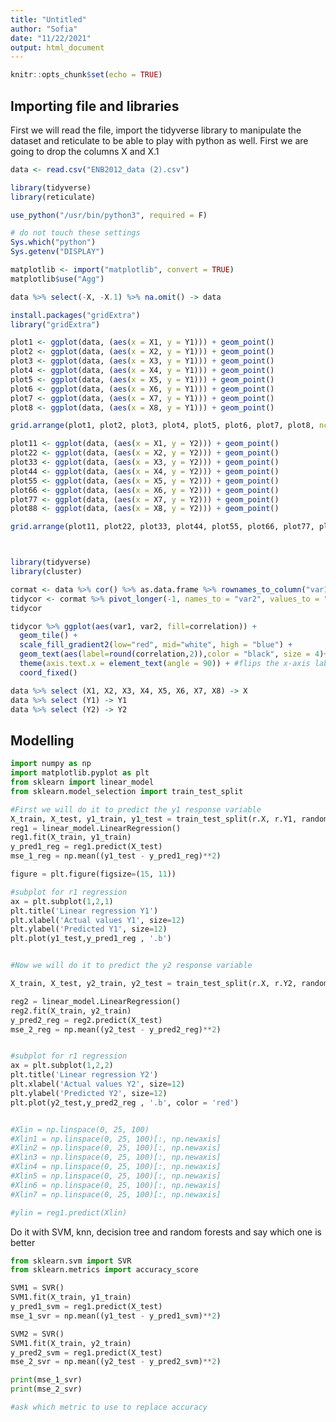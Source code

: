 ```yaml
---
title: "Untitled"
author: "Sofia"
date: "11/22/2021"
output: html_document
---
```


```r
knitr::opts_chunk$set(echo = TRUE)
```

## Importing file and libraries

First we will read the file, import the tidyverse library to manipulate the dataset and reticulate to be able to play with python as well. First we are going to drop the columns X and X.1

```r
data <- read.csv("ENB2012_data (2).csv")

library(tidyverse) 
library(reticulate) 

use_python("/usr/bin/python3", required = F)

# do not touch these settings
Sys.which("python")
Sys.getenv("DISPLAY") 

matplotlib <- import("matplotlib", convert = TRUE)
matplotlib$use("Agg")

data %>% select(-X, -X.1) %>% na.omit() -> data

install.packages("gridExtra")
library("gridExtra")

```

```r


plot1 <- ggplot(data, (aes(x = X1, y = Y1))) + geom_point() 
plot2 <- ggplot(data, (aes(x = X2, y = Y1))) + geom_point() 
plot3 <- ggplot(data, (aes(x = X3, y = Y1))) + geom_point() 
plot4 <- ggplot(data, (aes(x = X4, y = Y1))) + geom_point() 
plot5 <- ggplot(data, (aes(x = X5, y = Y1))) + geom_point() 
plot6 <- ggplot(data, (aes(x = X6, y = Y1))) + geom_point() 
plot7 <- ggplot(data, (aes(x = X7, y = Y1))) + geom_point() 
plot8 <- ggplot(data, (aes(x = X8, y = Y1))) + geom_point() 

grid.arrange(plot1, plot2, plot3, plot4, plot5, plot6, plot7, plot8, ncol=4)

plot11 <- ggplot(data, (aes(x = X1, y = Y2))) + geom_point() 
plot22 <- ggplot(data, (aes(x = X2, y = Y2))) + geom_point() 
plot33 <- ggplot(data, (aes(x = X3, y = Y2))) + geom_point() 
plot44 <- ggplot(data, (aes(x = X4, y = Y2))) + geom_point() 
plot55 <- ggplot(data, (aes(x = X5, y = Y2))) + geom_point() 
plot66 <- ggplot(data, (aes(x = X6, y = Y2))) + geom_point() 
plot77 <- ggplot(data, (aes(x = X7, y = Y2))) + geom_point() 
plot88 <- ggplot(data, (aes(x = X8, y = Y2))) + geom_point() 

grid.arrange(plot11, plot22, plot33, plot44, plot55, plot66, plot77, plot88, ncol=4)




```
```r
library(tidyverse)
library(cluster)

cormat <- data %>% cor() %>% as.data.frame %>% rownames_to_column("var1")
tidycor <- cormat %>% pivot_longer(-1, names_to = "var2", values_to = "correlation")
tidycor

tidycor %>% ggplot(aes(var1, var2, fill=correlation)) + 
  geom_tile() + 
  scale_fill_gradient2(low="red", mid="white", high = "blue") +
  geom_text(aes(label=round(correlation,2)),color = "black", size = 4)+ #overlays correlation values
  theme(axis.text.x = element_text(angle = 90)) + #flips the x-axis labels
  coord_fixed()
```

```r
data %>% select (X1, X2, X3, X4, X5, X6, X7, X8) -> X
data %>% select (Y1) -> Y1
data %>% select (Y2) -> Y2
```


## Modelling

```python
import numpy as np
import matplotlib.pyplot as plt
from sklearn import linear_model
from sklearn.model_selection import train_test_split

#First we will do it to predict the y1 response variable
X_train, X_test, y1_train, y1_test = train_test_split(r.X, r.Y1, random_state=0)
reg1 = linear_model.LinearRegression()
reg1.fit(X_train, y1_train)
y_pred1_reg = reg1.predict(X_test)
mse_1_reg = np.mean((y1_test - y_pred1_reg)**2)

figure = plt.figure(figsize=(15, 11))

#subplot for r1 regression
ax = plt.subplot(1,2,1)
plt.title('Linear regression Y1')
plt.xlabel('Actual values Y1', size=12)
plt.ylabel('Predicted Y1', size=12)
plt.plot(y1_test,y_pred1_reg , '.b')


#Now we will do it to predict the y2 response variable

X_train, X_test, y2_train, y2_test = train_test_split(r.X, r.Y2, random_state=0)

reg2 = linear_model.LinearRegression()
reg2.fit(X_train, y2_train)
y_pred2_reg = reg2.predict(X_test)
mse_2_reg = np.mean((y2_test - y_pred2_reg)**2)


#subplot for r1 regression
ax = plt.subplot(1,2,2)
plt.title('Linear regression Y2')
plt.xlabel('Actual values Y2', size=12)
plt.ylabel('Predicted Y2', size=12)
plt.plot(y2_test,y_pred2_reg , '.b', color = 'red')


#Xlin = np.linspace(0, 25, 100)
#Xlin1 = np.linspace(0, 25, 100)[:, np.newaxis]
#Xlin2 = np.linspace(0, 25, 100)[:, np.newaxis]
#Xlin3 = np.linspace(0, 25, 100)[:, np.newaxis]
#Xlin4 = np.linspace(0, 25, 100)[:, np.newaxis]
#Xlin5 = np.linspace(0, 25, 100)[:, np.newaxis]
#Xlin6 = np.linspace(0, 25, 100)[:, np.newaxis]
#Xlin7 = np.linspace(0, 25, 100)[:, np.newaxis]

#ylin = reg1.predict(Xlin)


```

Do it with SVM, knn, decision tree and random forests and say which one is better



```python
from sklearn.svm import SVR
from sklearn.metrics import accuracy_score

SVM1 = SVR()
SVM1.fit(X_train, y1_train)
y_pred1_svm = reg1.predict(X_test)
mse_1_svr = np.mean((y1_test - y_pred1_svm)**2)

SVM2 = SVR()
SVM1.fit(X_train, y2_train)
y_pred2_svm = reg1.predict(X_test)
mse_2_svr = np.mean((y2_test - y_pred2_svm)**2)

print(mse_1_svr)
print(mse_2_svr)

#ask which metric to use to replace accuracy

```






